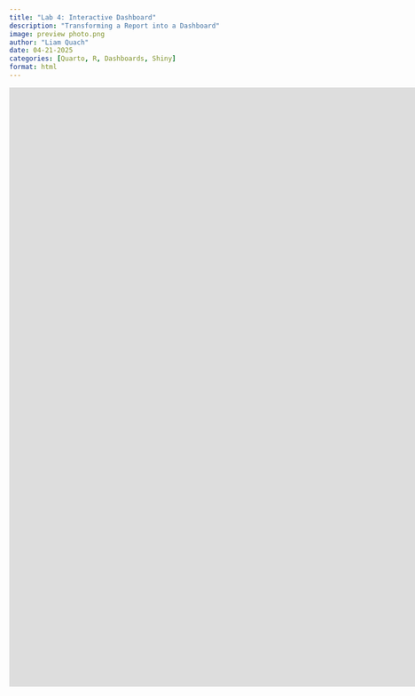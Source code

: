 ```yaml
---
title: "Lab 4: Interactive Dashboard"
description: "Transforming a Report into a Dashboard"
image: preview photo.png
author: "Liam Quach"
date: 04-21-2025
categories: [Quarto, R, Dashboards, Shiny]
format: html
---
```


<center>
<iframe src="https://if88xx-liam-quach.shinyapps.io/lab4/" frameborder="0" width="1700" height="1080" allowfullscreen="true" mozallowfullscreen="true" webkitallowfullscreen="true">
</iframe>
</center>